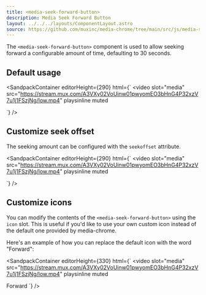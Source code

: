 ```yaml
---
title: <media-seek-forward-button>
description: Media Seek Forward Button
layout: ../../../layouts/ComponentLayout.astro
source: https://github.com/muxinc/media-chrome/tree/main/src/js/media-seek-forward-button.js
---
```



The `<media-seek-forward-button>` component is used to allow seeking forward a configurable amount of time, defaulting to 30 seconds.

## Default usage

<SandpackContainer
  editorHeight={290}
  html={`<media-controller>
  <video
    slot="media"
    src="https://stream.mux.com/A3VXy02VoUinw01pwyomEO3bHnG4P32xzV7u1j1FSzjNg/low.mp4"
    playsinline
    muted
  ></video>
  <media-control-bar>
    <media-play-button></media-play-button>
    <media-time-display></media-time-display>
    <media-seek-forward-button></media-seek-forward-button>
  </media-control-bar>
</media-controller>`}
/>

## Customize seek offset

The seeking amount can be configured with the `seekoffset` attribute.

<SandpackContainer
  editorHeight={290}
  html={`<media-controller>
  <video
    slot="media"
    src="https://stream.mux.com/A3VXy02VoUinw01pwyomEO3bHnG4P32xzV7u1j1FSzjNg/low.mp4"
    playsinline
    muted
  ></video>
  <media-control-bar>
    <media-play-button></media-play-button>
    <media-time-display></media-time-display>
    <media-seek-forward-button seekoffset="10"></media-seek-forward-button>
  </media-control-bar>
</media-controller>`}
/>

## Customize icons

You can modify the contents of the `<media-seek-forward-button>` using the `icon` slot. This is useful if you'd like to use your own custom icon instead of the default one provided by media-chrome.

Here's an example of how you can replace the default icon with the word "Forward":

<SandpackContainer
  editorHeight={330}
  html={`<media-controller>
  <video
    slot="media"
    src="https://stream.mux.com/A3VXy02VoUinw01pwyomEO3bHnG4P32xzV7u1j1FSzjNg/low.mp4"
    playsinline
    muted
  ></video>
  <media-control-bar>
    <media-play-button></media-play-button>
    <media-time-display></media-time-display>
    <media-seek-forward-button>
      <span slot="icon">Forward</span>
    </media-seek-forward-button>
  </media-control-bar>
</media-controller>`}
/>

